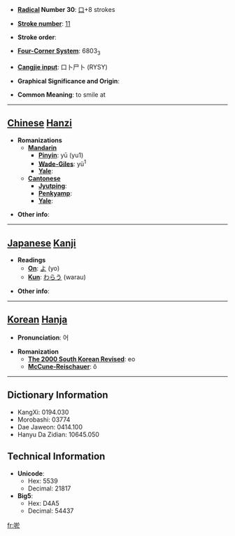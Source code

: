 * '''[[Wiktionary:Chinese radical index| Radical]] Number 30''': [[Wiktionary:Chinese radical index 口|口]]+8 strokes

* '''[[Wiktionary:Chinese total strokes index|Stroke number]]''': [[Wiktionary:Chinese total strokes index 11|11]]

* '''Stroke order''': 

* '''[[Wiktionary:Chinese four corner index|Four-Corner System]]''': 6803<sub>3</sub>

* '''[[Wiktionary:Chinese Cangjie index|Cangjie input]]''': 口卜尸卜 (RYSY)

* '''Graphical Significance and Origin''': 

* '''Common Meaning''': to smile at

----

== [[Chinese]] [[Hanzi]] ==

* '''Romanizations'''
** '''[[Mandarin]]'''
*** '''[[Pinyin]]''': yū (yu1)
*** '''[[Wade-Giles]]''': yü<sup>1</sup>
*** '''[[Yale]]''': 
** '''[[Cantonese]]'''
*** '''[[Jyutping]]''':
*** '''[[Penkyamp]]''': 
*** '''[[Yale]]''': 

* '''Other info''': 

----

== [[Japanese]] [[Kanji]] ==

* '''Readings'''
** '''[[On]]''': [[よ]] (yo)
** '''[[Kun]]''': [[わらう]] (warau)

* '''Other info''':  

----

== [[Korean]] [[Hanja]] ==

* '''Pronunciation''': 어

* '''Romanization'''
** '''[[The 2000 South Korean Revised Romanization|The 2000 South Korean Revised]]''': eo
** '''[[McCune-Reischauer]]''': ŏ

----

== Dictionary Information ==

* KangXi: 0194.030
* Morobashi: 03774
* Dae Jaweon: 0414.100
* Hanyu Da Zidian: 10645.050

== Technical Information ==

* '''Unicode''':
** Hex: 5539
** Decimal: 21817
* '''Big5''':
** Hex: D4A5
** Decimal: 54437

[[fr:唹]]